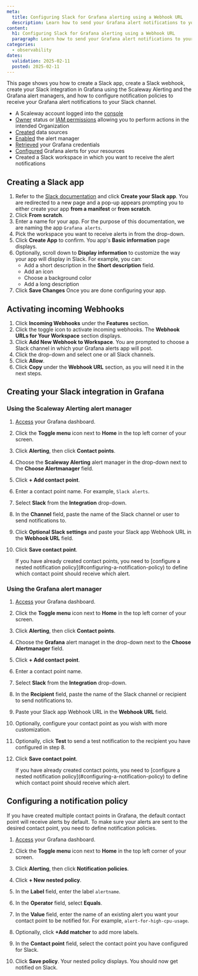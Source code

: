 ```yaml
---
meta:
  title: Configuring Slack for Grafana alerting using a Webhook URL
  description: Learn how to send your Grafana alert notifications to your Slack channels for more efficient monitoring.
content:
  h1: Configuring Slack for Grafana alerting using a Webhook URL
  paragraph: Learn how to send your Grafana alert notifications to your Slack channels for more efficient monitoring.
categories:
  - observability
dates:
  validation: 2025-02-11
  posted: 2025-02-11
---
```


This page shows you how to create a Slack app, create a Slack webhook, create your Slack integration in Grafana using the Scaleway Alerting and the Grafana alert managers, and how to configure notification policies to receive your Grafana alert notifications to your Slack channel.

<Macro id="requirements" />

 - A Scaleway account logged into the [console](https://console.scaleway.com)
 - [Owner](/iam/concepts/#owner) status or [IAM permissions](/iam/concepts/#permission) allowing you to perform actions in the intended Organization
 - [Created](/cockpit/how-to/create-external-data-sources/) data sources
 - [Enabled](/cockpit/how-to/enable-alert-manager/) the alert manager
 - [Retrieved](/cockpit/how-to/retrieve-grafana-credentials/) your Grafana credentials
 - [Configured](/cockpit/how-to/configure-alerts-for-scw-resources/) Grafana alerts for your resources
 - Created a Slack workspace in which you want to receive the alert notifications

## Creating a Slack app

1. Refer to the [Slack documentation](https://api.slack.com/messaging/webhooks#create-app) and click **Create your Slack app**. You are redirected to a new page and a pop-up appears prompting you to either create your app **from a manifest** or **from scratch**.
2. Click **From scratch**.
3. Enter a name for your app. For the purpose of this documentation, we are naming the app `Grafana alerts`.
4. Pick the workspace you want to receive alerts in from the drop-down.
5. Click **Create App** to confirm. You app's **Basic information** page displays.
6. Optionally, scroll down to **Display information** to customize the way your app will display in Slack. For example, you can:
    - Add a short description in the **Short description** field.
    - Add an icon
    - Choose a background color
    - Add a long description
7. Click **Save Changes** Once you are done configuring your app.

## Activating incoming Webhooks

1. Click **Incoming Webhooks** under the **Features** section.
2. Click the toggle icon to activate incoming webhooks. The **Webhook URLs for Your Workspace** section displays.
3. Click **Add New Webhook to Workspace**. You are prompted to choose a Slack channel in which your Grafana alerts app will post.
4. Click the drop-down and select one or all Slack channels.
5. Click **Allow**.
6. Click **Copy** under the **Webhook URL** section, as you will need it in the next steps.

## Creating your Slack integration in Grafana

### Using the Scaleway Alerting alert manager

1. [Access](/cockpit/how-to/access-grafana-and-managed-dashboards/) your Grafana dashboard.
2. Click the **Toggle menu** icon next to **Home** in the top left corner of your screen.
3. Click **Alerting**, then click **Contact points**.
4. Choose the **Scaleway Alerting** alert manager in the drop-down next to the **Choose Alertmanager** field.
5. Click **+ Add contact point**.
6. Enter a contact point name. For example, `Slack alerts`.
7. Select **Slack** from the **Integration** drop-down.
8. In the **Channel** field, paste the name of the Slack channel or user to send notifications to.
9. Click **Optional Slack settings** and paste your Slack app Webhook URL in the **Webhook URL** field.
10. Click **Save contact point**.

    <Message type="important">
     If you have already created contact points, you need to [configure a nested notification policy](#configuring-a-notification-policy) to define which contact point should receive which alert.
    </Message>

### Using the Grafana alert manager

1. [Access](/cockpit/how-to/access-grafana-and-managed-dashboards/) your Grafana dashboard.
2. Click the **Toggle menu** icon next to **Home** in the top left corner of your screen.
3. Click **Alerting**, then click **Contact points**.
4. Choose the **Grafana** alert managet in the drop-down next to the **Choose Alertmanager** field.
5. Click **+ Add contact point**.
6. Enter a contact point name.
7. Select **Slack** from the **Integration** drop-down.
8. In the **Recipient** field, paste the name of the Slack channel or recipient to send notifications to.
9. Paste your Slack app Webhook URL in the **Webhook URL** field.
10. Optionally, configure your contact point as you wish with more customization.
11. Optionally, click **Test** to send a test notification to the recipient you have configured in step 8.
    <Lightbox src="scaleway-slack-alert-test.webp" alt="Grafana test alert notification on Slack" />
12. Click **Save contact point**.

    <Message type="important">
     If you have already created contact points, you need to [configure a nested notification policy](#configuring-a-notification-policy) to define which contact point should receive which alert.
    </Message>

## Configuring a notification policy

If you have created multiple contact points in Grafana, the default contact point will receive alerts by default. To make sure your alerts are sent to the desired contact point, you need to define notification policies.

1. [Access](/cockpit/how-to/access-grafana-and-managed-dashboards/) your Grafana dashboard.
2. Click the **Toggle menu** icon next to **Home** in the top left corner of your screen.
3. Click **Alerting**, then click **Notification policies**.
4. Click **+ New nested policy**.
5. In the **Label** field, enter the label `alertname`.
6. In the **Operator** field, select **Equals**.
7. In the **Value** field, enter the name of an existing alert you want your contact point to be notified for. For example, `alert-for-high-cpu-usage`.
8. Optionally, click **+Add matcher** to add more labels.
9. In the **Contact point** field, select the contact point you have configured for Slack.
10. Click **Save policy**. Your nested policy displays. You should now get notified on Slack.

    <Lightbox src="scaleway-slack-alerts-firing.webp" alt="Grafana alert for high CPU usage notification on Slack" />

